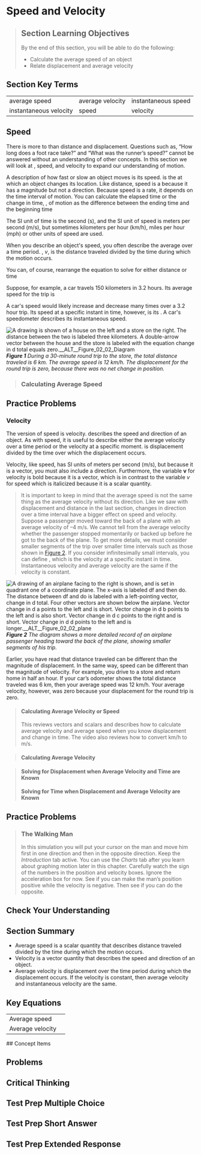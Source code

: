 # Speed and Velocity
> 
> ## Section Learning Objectives
> By the end of this section, you will be able to do the following:
> 
> * Calculate the average speed of an object
> * Relate displacement and average velocity

## Section Key Terms
<table><tr><td>average speed</td>
<td>average velocity</td>
<td>instantaneous speed</td></tr>
<tr><td>instantaneous velocity</td>
<td>speed</td>
<td>velocity</td></tr></table>

## Speed
There is more to  than distance and displacement. Questions such as, “How long does a foot race take?” and “What was the runner’s speed?” cannot be answered without an understanding of other concepts. In this section we will look at , speed, and velocity to expand our understanding of motion.

A description of how fast or slow an object moves is its speed.  is the  at which an object changes its location. Like distance, speed is a  because it has a magnitude but not a direction. Because speed is a rate, it depends on the time interval of motion. You can calculate the elapsed time or the change in time,  , of motion as the difference between the ending time and the beginning time


The SI unit of time is the second (s), and the SI unit of speed is meters per second (m/s), but sometimes kilometers per hour (km/h), miles per hour (mph) or other units of speed are used.

When you describe an object's speed, you often describe the average over a time period. , *v*, is the distance traveled divided by the time during which the motion occurs.


You can, of course, rearrange the equation to solve for either distance or time



Suppose, for example, a car travels 150 kilometers in 3.2 hours. Its average speed for the trip is


A car's speed would likely increase and decrease many times over a 3.2 hour trip. Its speed at a specific instant in time, however, is its . A car's speedometer describes its instantaneous speed.


![A drawing is shown of a house on the left and a store on the right. The distance between the two is labeled three kilometers. A double-arrow vector between the house and the store is labeled with the equation change in d total equals zero.__ALT__Figure_02_02_Diagram](__MEDIA_URL__CNX_HSPhysics_02_02_diagram.jpg)
***Figure 1** During a 30-minute round trip to the store, the total distance traveled is 6 km. The average speed is 12 km/h. The displacement for the round trip is zero, because there was no net change in position.*

> ### Calculating Average Speed
## Practice Problems


### Velocity
The  version of speed is velocity.  describes the speed and direction of an object. As with speed, it is useful to describe either the average velocity over a time period or the velocity at a specific moment.  is displacement divided by the time over which the displacement occurs.


Velocity, like speed, has SI units of meters per second (m/s), but because it is a vector, you must also include a direction. Furthermore, the variable **v** for velocity is bold because it is a vector, which is in contrast to the variable *v* for speed which is italicized because it is a scalar quantity.

> It is important to keep in mind that the average speed is not the same thing as the average velocity without its direction. Like we saw with displacement and distance in the last section, changes in direction over a time interval have a bigger effect on speed and velocity.
Suppose a passenger moved toward the back of a plane with an average velocity of –4 m/s. We cannot tell from the average velocity whether the passenger stopped momentarily or backed up before he got to the back of the plane. To get more details, we must consider smaller segments of the trip over smaller time intervals such as those shown in [Figure 2](#Figure_02_02_plane). If you consider infinitesimally small intervals, you can define , which is the velocity at a specific instant in time. Instantaneous velocity and average velocity are the same if the velocity is constant.

![A drawing of an airplane facing to the right is shown, and is set in quadrant one of a coordinate plane. The x-axis is labeled df and then do. The distance between df and do is labeled with a left-pointing vector, change in d total. Four other vectors are shown below the airplane. Vector change in d a points to the left and is short. Vector change in d b points to the left and is also short. Vector change in d c points to the right and is short. Vector change in d d points to the left and is longer.__ALT__Figure_02_02_plane](__MEDIA_URL__CNX_HSPhysics_02_02_plane.jpg)
***Figure 2** The diagram shows a more detailed record of an airplane passenger heading toward the back of the plane, showing smaller segments of his trip.*

Earlier, you have read that distance traveled can be different than the magnitude of displacement. In the same way, speed can be different than the magnitude of velocity. For example, you drive to a store and return home in half an hour. If your car’s odometer shows the total distance traveled was 6 km, then your average speed was 12 km/h. Your average velocity, however, was zero because your displacement for the round trip is zero.

> #### Calculating Average Velocity or Speed
> This  reviews vectors and scalars and describes how to calculate average velocity and average speed when you know displacement and change in time. The video also reviews how to convert km/h to m/s.
> 
> 

> #### Calculating Average Velocity

> #### Solving for Displacement when Average Velocity and Time are Known
> #### Solving for Time when Displacement and Average Velocity are Known
## Practice Problems


> ### The Walking Man
> In this simulation you will put your cursor on the man and move him first in one direction and then in the opposite direction. Keep the *Introduction* tab active. You can use the *Charts* tab after you learn about graphing motion later in this chapter. Carefully watch the sign of the numbers in the position and velocity boxes. Ignore the acceleration box for now. See if you can make the man’s position positive while the velocity is negative. Then see if you can do the opposite.
> 
> 

## Check Your Understanding




## Section Summary
* Average speed is a scalar quantity that describes distance traveled divided by the time during which the motion occurs.
* Velocity is a vector quantity that describes the speed and direction of an object.
* Average velocity is displacement over the time period during which the displacement occurs. If the velocity is constant, then average velocity and instantaneous velocity are the same.
## Key Equations
<table><tr><td>Average speed</td>
<td></td></tr>
<tr><td>Average velocity</td>
<td></td></tr></table>
## Concept Items


## Problems

## Critical Thinking



## Test Prep Multiple Choice




## Test Prep Short Answer




## Test Prep Extended Response

